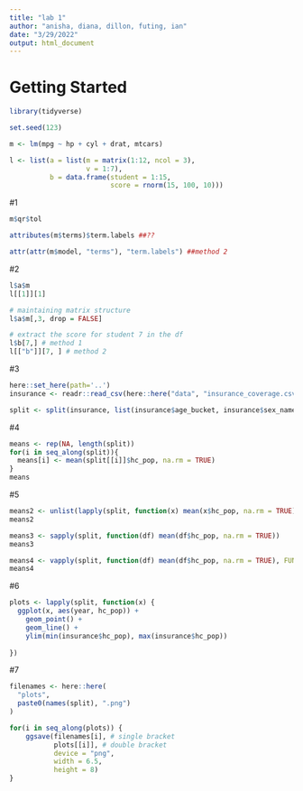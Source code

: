 ```yaml
---
title: "lab 1"
author: "anisha, diana, dillon, futing, ian"
date: "3/29/2022"
output: html_document
---
```


# Getting Started
```r
library(tidyverse)

set.seed(123) 

m <- lm(mpg ~ hp + cyl + drat, mtcars)

l <- list(a = list(m = matrix(1:12, ncol = 3),
                   v = 1:7),
          b = data.frame(student = 1:15,
                         score = rnorm(15, 100, 10)))
```


#1
```r
m$qr$tol

attributes(m$terms)$term.labels ##??

attr(attr(m$model, "terms"), "term.labels") ##method 2
```


#2

```r
l$a$m
l[[1]][1]

# maintaining matrix structure
l$a$m[,3, drop = FALSE] 

# extract the score for student 7 in the df
l$b[7,] # method 1
l[["b"]][7, ] # method 2
```


#3
```r
here::set_here(path='..')
insurance <- readr::read_csv(here::here("data", "insurance_coverage.csv"))

split <- split(insurance, list(insurance$age_bucket, insurance$sex_name))
```

#4
```r
means <- rep(NA, length(split))
for(i in seq_along(split)){
  means[i] <- mean(split[[i]]$hc_pop, na.rm = TRUE)
}
means
```

#5
```r
means2 <- unlist(lapply(split, function(x) mean(x$hc_pop, na.rm = TRUE)))
means2

means3 <- sapply(split, function(df) mean(df$hc_pop, na.rm = TRUE))
means3

means4 <- vapply(split, function(df) mean(df$hc_pop, na.rm = TRUE), FUN.VALUE = double(1))
means4

```

#6
```r
plots <- lapply(split, function(x) {
  ggplot(x, aes(year, hc_pop)) +
    geom_point() +
    geom_line() +
    ylim(min(insurance$hc_pop), max(insurance$hc_pop))
    
})

```

#7
```r
filenames <- here::here(
  "plots",
  paste0(names(split), ".png")
)

for(i in seq_along(plots)) {
    ggsave(filenames[i], # single bracket
           plots[[i]], # double bracket
           device = "png",
           width = 6.5, 
           height = 8)
}

```

